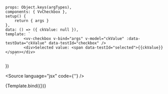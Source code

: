 
<Meta title="Components/Checkbox" component={VvCheckbox} />

	props: Object.keys(argTypes),
	components: { VvCheckbox },
	setup() {
		return { args }
	},
	data: () => ({ ckValue: null }),
	template: `
			<vv-checkbox v-bind="args" v-model="ckValue" :data-testData="ckValue" data-testId="checkbox" />
			<div>Selected value: <span data-testId="selected">{{ckValue}}</span></div> 
        `
})

<Source language="jsx" code={'<vv-checkbox/>'} />

<Canvas>
	<Story
		name="vv-checkbox"
		args={{
			label: 'Option',
			name: 'checkbox',
			disabled: false,
			switch: false,
			binary: false,
			value: 1
		}}
		argTypes={{
			id: {
				description: 'Input element id',
				table: { category: 'Attributes' }
			},
			name: {
				description: 'Input element name',
				table: { category: 'Attributes' }
			},
			value: {
				description: 'Input element',
				table: { category: 'Attributes' }
			}
		}}>
		{Template.bind({})}
	</Story>
</Canvas>

<ArgsTable story="vv-checkbox" />

